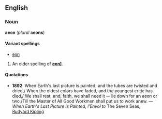 ==English==
===Noun===
'''aeon''' (''plural'' '''aeons''')

====Variant spellings====
*[[eon]]

#An older spelling of '''[[eon]]]'''.

====Quotations====
*'''1892''': When Earth's last picture is painted, and the tubes are twisted and dried,/ When the oldest colors have faded, and the youngest critic has died,/ We shall rest, and, faith, we shall need it -- lie down for an aeon or two,/Till the Master of All Good Workmen shall put us to work anew. &mdash; ''When Earth's Last Picture is Painted, l’Envoi to'' The Seven Seas, [[w:Rudyard Kipling|Rudyard Kipling]]